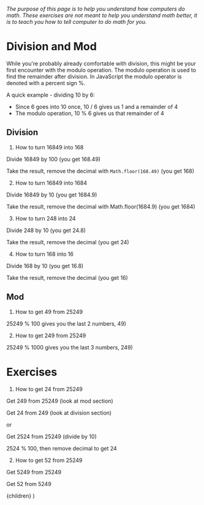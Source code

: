 
_The purpose of this page is to help you understand how computers do math. These
exercises are not meant to help you understand math better, it is to teach you
how to tell computer to do math for you._

# Division and Mod

While you're probably already comfortable with division, this might be your
first encounter with the modulo operation. The modulo operation is used to find
the remainder after division. In JavaScript the modulo operator is denoted with
a percent sign %.

A quick example - dividing 10 by 6:

- Since 6 goes into 10 once, 10 / 6 gives us 1 and a remainder of 4
- The modulo operation, 10 % 6 gives us that remainder of 4

## Division

1. How to turn 16849 into 168

<Spoiler>

Divide 16849 by 100 (you get 168.49)

Take the result, remove the decimal with `Math.floor(168.49)` (you get 168)

</Spoiler>

2. How to turn 16849 into 1684

<Spoiler>

Divide 16849 by 10 (you get 1684.9)

Take the result, remove the decimal with Math.floor(1684.9) (you get 1684)

</Spoiler>

3. How to turn 248 into 24

<Spoiler>

Divide 248 by 10 (you get 24.8)

Take the result, remove the decimal (you get 24)

</Spoiler>

4. How to turn 168 into 16

<Spoiler>

Divide 168 by 10 (you get 16.8)

Take the result, remove the decimal (you get 16)

</Spoiler>

## Mod

1. How to get 49 from 25249

<Spoiler>

25249 % 100 gives you the last 2 numbers, 49)

</Spoiler>

2. How to get 249 from 25249

<Spoiler>

25249 % 1000 gives you the last 3 numbers, 249)

</Spoiler>

# Exercises

1. How to get 24 from 25249

<Spoiler>

Get 249 from 25249 (look at mod section)

Get 24 from 249 (look at division section)

or

Get 2524 from 25249 (divide by 10)

2524 % 100, then remove decimal to get 24

</Spoiler>

2. How to get 52 from 25249

<Spoiler>

Get 5249 from 25249

Get 52 from 5249

</Spoiler>

  <LessonLayout title="Division and Mod operations">{children}</LessonLayout>
)
